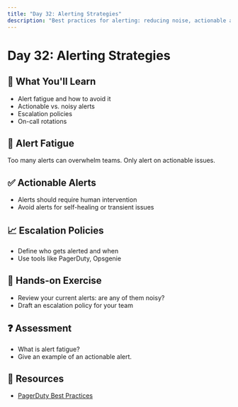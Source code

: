 ```yaml
---
title: "Day 32: Alerting Strategies"
description: "Best practices for alerting: reducing noise, actionable alerts, and escalation policies."
---
```


# Day 32: Alerting Strategies

## 🎯 What You'll Learn

- Alert fatigue and how to avoid it
- Actionable vs. noisy alerts
- Escalation policies
- On-call rotations

## 🚨 Alert Fatigue

Too many alerts can overwhelm teams. Only alert on actionable issues.

## ✅ Actionable Alerts

- Alerts should require human intervention
- Avoid alerts for self-healing or transient issues

## 📈 Escalation Policies

- Define who gets alerted and when
- Use tools like PagerDuty, Opsgenie

## 📝 Hands-on Exercise

- Review your current alerts: are any of them noisy?
- Draft an escalation policy for your team

## ❓ Assessment

- What is alert fatigue?
- Give an example of an actionable alert.

## 🔗 Resources

- [PagerDuty Best Practices](https://www.pagerduty.com/resources/learn/best-practices/)
